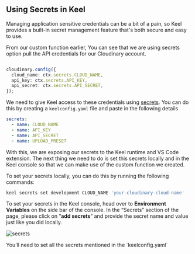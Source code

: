 
## Using Secrets in Keel

Managing application sensitive credentials can be a bit of a pain, so Keel provides a built-in secret management feature that's both secure and easy to use.

From our custom function earlier, You can see that we are using secrets option pull the API credentials for our Cloudinary account.

```ts

cloudinary.config({
  cloud_name: ctx.secrets.CLOUD_NAME,
  api_key: ctx.secrets.API_KEY,
  api_secret: ctx.secrets.API_SECRET,
});
```

We need to give Keel access to these credentials using [secrets](https://docs.keel.so/secrets). You can do this by creating a `keelconfig.yaml` file and paste in the following details

```yaml
secrets:
  - name: CLOUD_NAME
  - name: API_KEY
  - name: API_SECRET
  - name: UPLOAD_PRESET
```

With this, we are exposing our secrets to the Keel runtime and VS Code extension. The next thing we need to do is set this secrets locally and in the Keel console so that we can make use of the custom function we created.

To set your secrets locally, you can do this by running the following commands:

```bash
keel secrets set development CLOUD_NAME 'your-cloudinary-cloud-name'
```

To set your secrets in the Keel console, head over to **Environment Variables** on the side bar of the console. In the “Secrets” section of the page, please click on ”**add secrets**” and provide the secret name and value just like you did locally.

![secrets](/secrets.png)


<Callout type="info" emoji="💡">
 You’ll need to set all the secrets mentioned in the `keelconfig.yaml`
</Callout>
